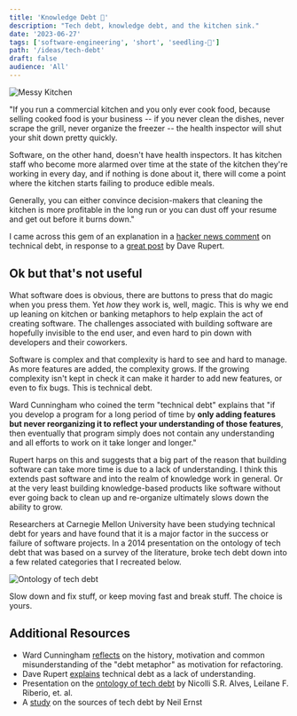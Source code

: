 ```yaml
---
title: 'Knowledge Debt 💸'
description: "Tech debt, knowledge debt, and the kitchen sink."
date: '2023-06-27'
tags: ['software-engineering', 'short', 'seedling-🌱']
path: '/ideas/tech-debt'
draft: false
audience: 'All'
---
```


![Messy Kitchen](kitchen-safety.png)

"If you run a commercial kitchen and you only ever cook food, because selling cooked food is your business -- if you never clean the dishes, never scrape the grill, never organize the freezer -- the health inspector will shut your shit down pretty quickly.

Software, on the other hand, doesn't have health inspectors. It has kitchen staff who become more alarmed over time at the state of the kitchen they're working in every day, and if nothing is done about it, there will come a point where the kitchen starts failing to produce edible meals.

Generally, you can either convince decision-makers that cleaning the kitchen is more profitable in the long run or you can dust off your resume and get out before it burns down."

I came across this gem of an explanation in a [hacker news comment](https://news.ycombinator.com/item?id=25008587) on technical debt, in response to a [great post](https://daverupert.com/2020/11/technical-debt-as-a-lack-of-understanding/) by Dave Rupert.

## Ok but that's not useful

What software does is obvious, there are buttons to press that do magic when you press them. Yet _how_ they work is, well, magic. This is why we end up leaning on kitchen or banking metaphors to help explain the act of creating software. The challenges associated with building software are hopefully invisible to the end user, and even hard to pin down with developers and their coworkers.

Software is complex and that complexity is hard to see and hard to manage. As more features are added, the complexity grows. If the growing complexity isn't kept in check it can make it harder to add new features, or even to fix bugs. This is technical debt.

Ward Cunningham who coined the term "technical debt" explains that "if you develop a program for a long period of time by **only adding features but never reorganizing it to reflect your understanding of those features**, then eventually that program simply does not contain any understanding and all efforts to work on it take longer and longer."

Rupert harps on this and suggests that a big part of the reason that building software can take more time is due to a lack of understanding. I think this extends past software and into the realm of knowledge work in general. Or at the very least building knowledge-based products like software without ever going back to clean up and re-organize ultimately slows down the ability to grow.

Researchers at Carnegie Mellon University have been studying technical debt for years and have found that it is a major factor in the success or failure of software projects. In a 2014 presentation on the ontology of tech debt that was based on a survey of the literature, broke tech debt down into a few related categories that I recreated below.

![Ontology of tech debt](tech-debt-ontology.png)

Slow down and fix stuff, or keep moving fast and break stuff. The choice is yours.

## Additional Resources

- Ward Cunningham [reflects](https://www.youtube.com/watch?v=pqeJFYwnkjE) on the history, motivation and common misunderstanding of the "debt metaphor" as motivation for refactoring.
- Dave Rupert [explains](https://daverupert.com/2020/11/technical-debt-as-a-lack-of-understanding/) technical debt as a lack of understanding.
- Presentation on the [ontology of tech debt](https://resources.sei.cmu.edu/library/asset-view.cfm?assetID=516144) by Nicolli S.R. Alves, Leilane F. Riberio, et. al.
- A [study](https://insights.sei.cmu.edu/blog/a-field-study-of-technical-debt/) on the sources of tech debt by Neil Ernst